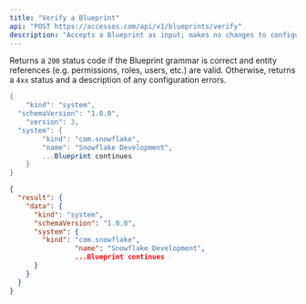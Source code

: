 ```yaml
---
title: "Verify a Blueprint"
api: "POST https://accessos.com/api/v1/blueprints/verify"
description: "Accepts a Blueprint as input; makes no changes to configuration.  Indicates whether the input configuration may be applied to the target system."
---
```


Returns a `200` status code if the Blueprint grammar is correct and entity references (e.g. permissions, roles, users, etc.) are valid.  Otherwise, returns a `4xx` status and a description of any configuration errors.



<RequestExample>

```cs Body
{
	"kind": "system",
  "schemaVersion": "1.0.0",
	"version": 3, 
  "system": {
		"kind": "com.snowflake",
		"name": "Snowflake Development",
		...Blueprint continues
	}
}
```

</RequestExample>

<ResponseExample>

```json Response
{
  "result": {
    "data": {
      "kind": "system",
      "schemaVersion": "1.0.0",
      "system": {
        "kind": "com.snowflake",
				"name": "Snowflake Development",
				...Blueprint continues
      }
    }
  }
}
```

</ResponseExample>